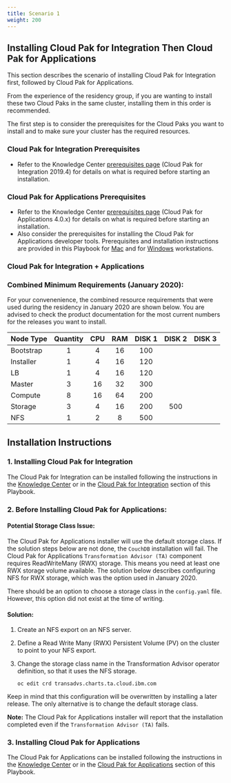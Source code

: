 ```yaml
---
title: Scenario 1
weight: 200
---
```

## **Installing Cloud Pak for Integration Then Cloud Pak for Applications**

This section describes the scenario of installing Cloud Pak 
for Integration first, followed by Cloud Pak for Applications. 

From the experience of the residency group, if you are wanting to 
install these two Cloud Paks in the same cluster, installing them in
this order is recommended.

The first step is to consider the prerequisites for the Cloud Paks you
want to install and to make sure your cluster has the required resources.

### **Cloud Pak for Integration Prerequisites**
* Refer to the Knowledge Center 
[prerequisites page](https://www.ibm.com/support/knowledgecenter/SSGT7J_19.4/install/sysreqs.html) 
(Cloud Pak for Integration 2019.4)
for details on what is required before starting an installation.

### **Cloud Pak for Applications Prerequisites**
* Refer to the Knowledge Center 
[prerequisites page](https://www.ibm.com/support/knowledgecenter/SSCSJL_4.x/install-prerequisites.html) 
(Cloud Pak for Applications 4.0.x) 
for details on what is required before starting an installation.
* Also consider the prerequisites for installing the Cloud Pak for Applications
developer tools. Prerequisites and installation instructions are provided in
this Playbook for [Mac](/apps/cp4a_install_dev_tools_mac/) and for
[Windows](/apps/cp4a_install_dev_tools_win/) workstations.

### **Cloud Pak for Integration + Applications** 
### **Combined Minimum Requirements (January 2020):**

For your convenenience, the combined resource requirements that were used
during the residency in January 2020 are shown below. You are advised to 
check the product documentation for the most current numbers for the 
releases you want to install.

| Node Type | Quantity| CPU | RAM | DISK 1 |DISK 2 | DISK 3 |
| :---------- | :------: | :-------: | :---: | :----: | :----: | :----: |
| Bootstrap | 1 | 4 | 16 | 100 | | |
| Installer | 1 | 4 | 16 | 120 | | |
| LB | 1 | 4 | 16 |120 | | |
| Master | 3 | 16 | 32 | 300 | | |
| Compute | 8 | 16 | 64 | 200|  |  |
| Storage | 3 | 4 | 16 | 200 | 500 |  |
| NFS | 1 | 2 | 8 | 500 |  |  |

## **Installation Instructions**

### 1. **Installing Cloud Pak for Integration**

The Cloud Pak for Integration can be installed following the instructions
in the 
[Knowledge Center](https://www.ibm.com/support/knowledgecenter/SSGT7J_19.4/install/install.html) 
or in the [Cloud Pak for Integration](/integration/introduction)
section of this Playbook.

### 2. **Before Installing Cloud Pak for Applications:**

#### **Potential Storage Class Issue:** 

   The Cloud Pak for Applications installer will use the default 
   storage class. If the solution steps below are not done, 
   the `CouchDB` installation will fail. The 
   Cloud Pak for Applications `Transformation Advisor (TA)` component 
   requires ReadWriteMany (RWX) storage. This means you need 
   at least one RWX storage volume available. The solution below 
   describes configuring NFS for RWX storage, which was the option
   used in January 2020.

   There should be an option to choose a storage class in 
   the `config.yaml` file. However,  this option did not exist at the 
   time of writing.

<ul>
</ul>

#### **Solution:**

1. Create an NFS export on an NFS server.
2. Define a Read Write Many (RWX) Persistent Volume (PV) 
on the cluster to point to your NFS export.
3. Change the storage class name in the Transformation
Advisor operator definition, so that it uses the NFS storage.

    ``` 
    oc edit crd transadvs.charts.ta.cloud.ibm.com 
    ```

Keep in mind that this configuration will be overwritten by installing 
a later release. The only alternative is to change the default storage class.

**Note:** The Cloud Pak for Applications installer will report 
that the installation completed 
even if the `Transformation Advisor (TA)` fails.

### 3. **Installing Cloud Pak for Applications**

The Cloud Pak for Applications can be installed following the instructions
in the 
[Knowledge Center](https://www.ibm.com/support/knowledgecenter/SSCSJL_4.0.x/install-icpa.html) 
or in the [Cloud Pak for Applications](/apps/cp4a_overview)
section of this Playbook.


